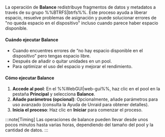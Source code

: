 La operación de **Balance** redistribuye fragmentos de datos y metadatos a través de su grupo %%BTRFS|btrfs%%. Este proceso ayuda a liberar espacio, resuelve problemas de asignación y puede solucionar errores de "no queda espacio en el dispositivo" incluso cuando parece haber espacio disponible.

<h4>Cuándo ejecutar Balance</h4>

- Cuando encuentres errores de “no hay espacio disponible en el dispositivo” pero tengas espacio libre.
- Después de añadir o quitar unidades en un pool.
- Para optimizar el uso del espacio y mejorar el rendimiento.

<h4>Cómo ejecutar Balance</h4>

1. **Accede al pool**: En el %%WebGUI|web-gui%%, haz clic en el pool en la pestaña **Principal** y selecciona **Balance**.
2. **Añade parámetros (opcional)**: Opcionalmente, añade parámetros para uso avanzado (consulta la Ayuda de Unraid para obtener detalles).
3. **Inicia el proceso**: Haz clic en **Iniciar** para comenzar el proceso.

:::note[Timing]
Las operaciones de balance pueden llevar desde unos pocos minutos hasta varias horas, dependiendo del tamaño del pool y la cantidad de datos.
:::
